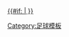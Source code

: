 [[2014-15赛季欧洲冠军联赛#小组赛 |{{#if:{{{dc|}}} |{{nowrap |2014-15赛季-{zh-hans:欧冠;zh-hant:歐聯}- }} }} {{nowrap |小组赛 }} ]]

<noinclude>
[[Category:足球模板]]

</noinclude>